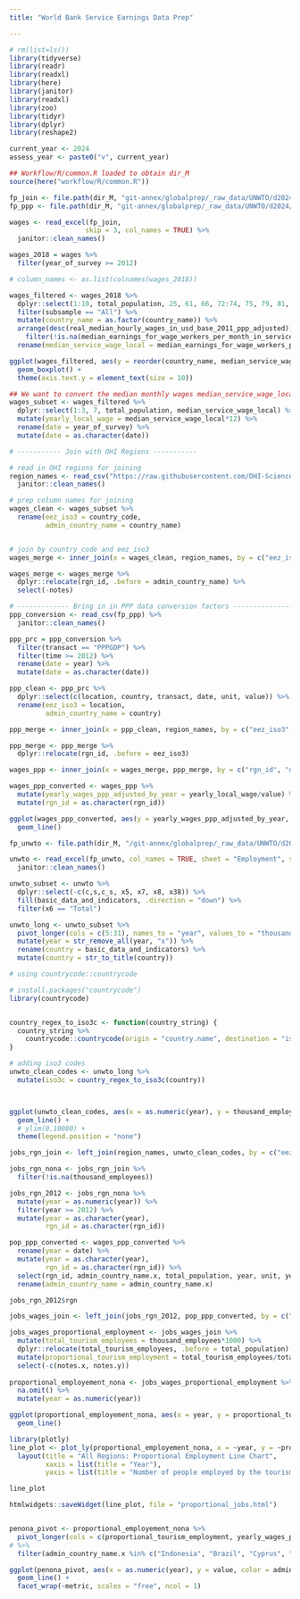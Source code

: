 ```yaml
---
title: "World Bank Service Earnings Data Prep"

---
```



```r
# rm(list=ls())
library(tidyverse)
library(readr)
library(readxl)
library(here)
library(janitor)
library(readxl)
library(zoo)
library(tidyr)
library(dplyr)
library(reshape2)
```


```r
current_year <- 2024
assess_year <- paste0("v", current_year)

## Workflow/R/common.R loaded to obtain dir_M 
source(here("workflow/R/common.R"))

fp_join <- file.path(dir_M, "git-annex/globalprep/_raw_data/UNWTO/d2024/join_database_w_definitions.xlsx")
fp_ppp <- file.path(dir_M, "git-annex/globalprep/_raw_data/UNWTO/d2024/SNA_TABLE4_27062024190625956.csv")

wages <- read_excel(fp_join, 
                   skip = 3, col_names = TRUE) %>% 
  janitor::clean_names()

wages_2018 = wages %>% 
  filter(year_of_survey >= 2012)

# column_names <- as.list(colnames(wages_2018))

wages_filtered <- wages_2018 %>%  
  dplyr::select(1:10, total_population, 25, 61, 66, 72:74, 75, 79, 81, 83) %>% 
  filter(subsample == "All") %>% 
  mutate(country_name = as.factor(country_name)) %>% 
  arrange(desc(real_median_hourly_wages_in_usd_base_2011_ppp_adjusted)) %>% 
    filter(!is.na(median_earnings_for_wage_workers_per_month_in_service_local_nominal_currency)) %>% 
  rename(median_service_wage_local = median_earnings_for_wage_workers_per_month_in_service_local_nominal_currency )

ggplot(wages_filtered, aes(y = reorder(country_name, median_service_wage_local), x = median_service_wage_local)) +
  geom_boxplot() + 
  theme(axis.text.y = element_text(size = 10))

## We want to convert the median monthly wages median_service_wage_local for each country for each year 
wages_subset <- wages_filtered %>% 
  dplyr::select(1:3, 7, total_population, median_service_wage_local) %>% 
  mutate(yearly_local_wage = median_service_wage_local*12) %>% 
  rename(date = year_of_survey) %>% 
  mutate(date = as.character(date))

# ----------- Join with OHI Regions -----------

# read in OHI regions for joining
region_names <- read_csv("https://raw.githubusercontent.com/OHI-Science/ohi-global/draft/eez/spatial/regions_list.csv") %>% 
  janitor::clean_names()

# prep column names for joining
wages_clean <- wages_subset %>% 
  rename(eez_iso3 = country_code,
         admin_country_name = country_name)


# join by country_code and eez_iso3
wages_merge <- inner_join(x = wages_clean, region_names, by = c("eez_iso3", "admin_country_name"))

wages_merge <- wages_merge %>% 
  dplyr::relocate(rgn_id, .before = admin_country_name) %>% 
  select(-notes)

# ------------- Bring in in PPP data conversion factors ----------------
ppp_conversion <- read_csv(fp_ppp) %>% 
  janitor::clean_names()

ppp_prc = ppp_conversion %>% 
  filter(transact == "PPPGDP") %>% 
  filter(time >= 2012) %>% 
  rename(date = year) %>% 
  mutate(date = as.character(date))

ppp_clean <- ppp_prc %>% 
  dplyr::select(c(location, country, transact, date, unit, value)) %>% 
  rename(eez_iso3 = location,
         admin_country_name = country)

ppp_merge <- inner_join(x = ppp_clean, region_names, by = c("eez_iso3", "admin_country_name"))

ppp_merge <- ppp_merge %>% 
  dplyr::relocate(rgn_id, .before = eez_iso3)

wages_ppp <- inner_join(x = wages_merge, ppp_merge, by = c("rgn_id", "date"))

wages_ppp_converted <- wages_ppp %>% 
  mutate(yearly_wages_ppp_adjusted_by_year = yearly_local_wage/value) %>% 
  mutate(rgn_id = as.character(rgn_id))

ggplot(wages_ppp_converted, aes(y = yearly_wages_ppp_adjusted_by_year, x = as.numeric(date), color = rgn_id)) + 
  geom_line()
```

```r
fp_unwto <- file.path(dir_M, "/git-annex/globalprep/_raw_data/UNWTO/d2024/unwto-all-data-download_0.xlsx")

unwto <- read_excel(fp_unwto, col_names = TRUE, sheet = "Employment", skip = 2, na = c("..")) %>% 
  janitor::clean_names()

unwto_subset <- unwto %>% 
  dplyr::select(-c(c,s,c_s, x5, x7, x8, x38)) %>% 
  fill(basic_data_and_indicators, .direction = "down") %>% 
  filter(x6 == "Total")

unwto_long <- unwto_subset %>% 
  pivot_longer(cols = c(5:31), names_to = "year", values_to = "thousand_employees") %>% 
  mutate(year = str_remove_all(year, "x")) %>% 
  rename(country = basic_data_and_indicators) %>% 
  mutate(country = str_to_title(country))

# using countrycode::countrycode

# install.packages("countrycode")
library(countrycode)


country_regex_to_iso3c <- function(country_string) {
  country_string %>%
    countrycode::countrycode(origin = "country.name", destination = "iso3c", origin_regex = TRUE)
}

# adding iso3 codes
unwto_clean_codes <- unwto_long %>% 
  mutate(iso3c = country_regex_to_iso3c(country))



ggplot(unwto_clean_codes, aes(x = as.numeric(year), y = thousand_employees, color = country)) + 
  geom_line() + 
  # ylim(0,10000) +
  theme(legend.position = "none")

jobs_rgn_join <- left_join(region_names, unwto_clean_codes, by = c("eez_iso3" = "iso3c"))

jobs_rgn_nona <- jobs_rgn_join %>% 
  filter(!is.na(thousand_employees))

jobs_rgn_2012 <- jobs_rgn_nona %>% 
  mutate(year = as.numeric(year)) %>% 
  filter(year >= 2012) %>% 
  mutate(year = as.character(year),
         rgn_id = as.character(rgn_id))

pop_ppp_converted <- wages_ppp_converted %>% 
  rename(year = date) %>%
  mutate(year = as.character(year),
         rgn_id = as.character(rgn_id)) %>% 
  select(rgn_id, admin_country_name.x, total_population, year, unit, yearly_wages_ppp_adjusted_by_year) %>% 
  rename(admin_country_name = admin_country_name.x)

jobs_rgn_2012$rgn

jobs_wages_join <- left_join(jobs_rgn_2012, pop_ppp_converted, by = c("rgn_id", "year"))

jobs_wages_proportional_employment <- jobs_wages_join %>% 
  mutate(total_tourism_employees = thousand_employees*1000) %>% 
  dplyr::relocate(total_tourism_employees, .before = total_population) %>% 
  mutate(proportional_tourism_employment = total_tourism_employees/total_population) %>% 
  select(-c(notes.x, notes.y))
  
proportional_employement_nona <- jobs_wages_proportional_employment %>% 
  na.omit() %>% 
  mutate(year = as.numeric(year))

ggplot(proportional_employement_nona, aes(x = year, y = proportional_tourism_employment, color = rgn_id)) + 
  geom_line()

library(plotly)
line_plot <- plot_ly(proportional_employement_nona, x = ~year, y = ~proportional_tourism_employment, color = ~admin_country_name.x, type = "scatter", mode = "lines") %>%
  layout(title = "All Regions: Proportional Employment Line Chart", 
         xaxis = list(title = "Year"),
         yaxis = list(title = "Number of people employed by the tourism sector"))

line_plot

htmlwidgets::saveWidget(line_plot, file = "proportional_jobs.html")


penona_pivot <- proportional_employement_nona %>% 
  pivot_longer(cols = c(proportional_tourism_employment, yearly_wages_ppp_adjusted_by_year), names_to = "metric", values_to = "value") 
# %>% 
  filter(admin_country_name.x %in% c("Indonesia", "Brazil", "Cyprus", "Argentina", "India"))

ggplot(penona_pivot, aes(x = as.numeric(year), y = value, color = admin_country_name.x)) +
  geom_line() + 
  facet_wrap(~metric, scales = "free", ncol = 1)
```


